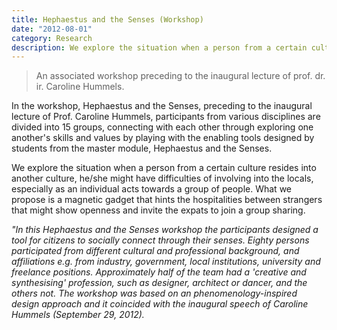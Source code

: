 ```yaml
---
title: Hephaestus and the Senses (Workshop)
date: "2012-08-01"
category: Research
description: We explore the situation when a person from a certain culture resides into another culture.
---
```



> An associated workshop preceding to the inaugural lecture of prof. dr. ir. Caroline Hummels.

In the workshop, Hephaestus and the Senses, preceding to the inaugural lecture of Prof. Caroline Hummels, participants from various disciplines are divided into 15 groups, connecting with each other through exploring one another's skills and values by playing with the enabling tools designed by students from the master module, Hephaestus and the Senses.

We explore the situation when a person from a certain culture resides into another culture, he/she might have difficulties of involving into the locals, especially as an individual acts towards a group of people. What we propose is a magnetic gadget that hints the hospitalities between strangers that might show openness and invite the expats to join a group sharing.

<EmbedVideo
  width="wide"
  host="vimeo"
  source="50407524"
  title=""
/>

*"In this Hephaestus and the Senses workshop the participants designed a tool for citizens to socially connect through their senses. Eighty persons participated from different cultural and professional background, and affiliations e.g. from industry, government, local institutions, university and freelance positions. Approximately half of the team had a 'creative and synthesising' profession, such as designer, architect or dancer, and the others not. The workshop was based on an phenomenology-inspired design approach and it coincided with the inaugural speech of Caroline Hummels (September 29, 2012).*

<EmbedVideo
  width="wide"
  host="vimeo"
  source="98431380"
  title=""
/>

